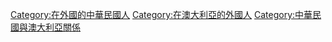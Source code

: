 [[Category:在外國的中華民國人|Category:在外國的中華民國人]]
[[Category:在澳大利亞的外國人|Category:在澳大利亞的外國人]]
[[Category:中華民國與澳大利亞關係|Category:中華民國與澳大利亞關係]]